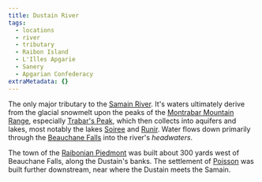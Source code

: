 ```yaml
---
title: Dustain River
tags:
  - locations
  - river
  - tributary
  - Raibon Island
  - L'Illes Apgarie
  - Sanery
  - Apgarian Confederacy
extraMetadata: {}
---
```


The only major tributary to the [Samain River](/locations/samain-river). It's waters
ultimately derive from the glacial snowmelt upon the peaks of the
[Montrabar Mountain Range](/locations/montrabar-mountain-range), especially
[Trabar's Peak](/locations/trabars-peak), which then collects into aquifers and
lakes, most notably the lakes [Soiree](/locations/lake-soiree) and
[Runir](/locations/lake-runir). Water flows down primarily through the
[Beauchane Falls](/locations/beauchane-falls) into the river's *headwaters*.

The town of the [Raibonian Piedmont](/locations/piedmont-raibon) was built about 300
yards west of Beauchane Falls, along the Dustain's banks. The settlement of
[Poisson](/locations/poisson) was built further downstream, near where the Dustain
meets the Samain.

